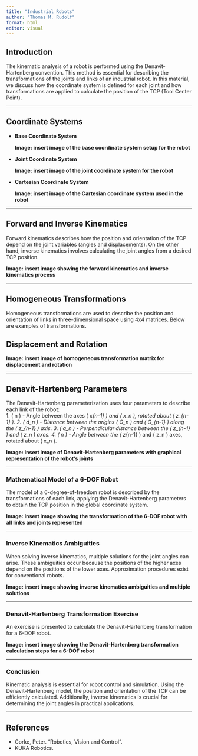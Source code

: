 ```yaml
---
title: "Industrial Robots"
author: "Thomas M. Rudolf"
format: html
editor: visual
---
```


## Introduction

The kinematic analysis of a robot is performed using the Denavit-Hartenberg convention. This method is essential for describing the transformations of the joints and links of an industrial robot. In this material, we discuss how the coordinate system is defined for each joint and how transformations are applied to calculate the position of the TCP (Tool Center Point).

------------------------------------------------------------------------

## Coordinate Systems

-   **Base Coordinate System**

    **Image: insert image of the base coordinate system setup for the robot**

-   **Joint Coordinate System**

    **Image: insert image of the joint coordinate system for the robot**

-   **Cartesian Coordinate System**

    **Image: insert image of the Cartesian coordinate system used in the robot**

------------------------------------------------------------------------

## Forward and Inverse Kinematics

Forward kinematics describes how the position and orientation of the TCP depend on the joint variables (angles and displacements). On the other hand, inverse kinematics involves calculating the joint angles from a desired TCP position.

**Image: insert image showing the forward kinematics and inverse kinematics process**

------------------------------------------------------------------------

## Homogeneous Transformations

Homogeneous transformations are used to describe the position and orientation of links in three-dimensional space using 4x4 matrices. Below are examples of transformations.

## Displacement and Rotation

**Image: insert image of homogeneous transformation matrix for displacement and rotation**

------------------------------------------------------------------------

## Denavit-Hartenberg Parameters

The Denavit-Hartenberg parameterization uses four parameters to describe each link of the robot:\
1. ( \theta*n ) - Angle between the axes ( x*{n-1} ) and ( x_n ), rotated about ( z\_{n-1} ). 2. ( d_n ) - Distance between the origins ( O_n ) and ( O\_{n-1} ) along the ( z\_{n-1} ) axis. 3. ( a_n ) - Perpendicular distance between the ( z\_{n-1} ) and ( z_n ) axes. 4. ( \alpha*n ) - Angle between the ( z*{n-1} ) and ( z_n ) axes, rotated about ( x_n ).

**Image: insert image of Denavit-Hartenberg parameters with graphical representation of the robot's joints**

------------------------------------------------------------------------

### Mathematical Model of a 6-DOF Robot

The model of a 6-degree-of-freedom robot is described by the transformations of each link, applying the Denavit-Hartenberg parameters to obtain the TCP position in the global coordinate system.

**Image: insert image showing the transformation of the 6-DOF robot with all links and joints represented**

------------------------------------------------------------------------

### Inverse Kinematics Ambiguities

When solving inverse kinematics, multiple solutions for the joint angles can arise. These ambiguities occur because the positions of the higher axes depend on the positions of the lower axes. Approximation procedures exist for conventional robots.

**Image: insert image showing inverse kinematics ambiguities and multiple solutions**

------------------------------------------------------------------------

### Denavit-Hartenberg Transformation Exercise

An exercise is presented to calculate the Denavit-Hartenberg transformation for a 6-DOF robot.

**Image: insert image showing the Denavit-Hartenberg transformation calculation steps for a 6-DOF robot**

------------------------------------------------------------------------

### Conclusion

Kinematic analysis is essential for robot control and simulation. Using the Denavit-Hartenberg model, the position and orientation of the TCP can be efficiently calculated. Additionally, inverse kinematics is crucial for determining the joint angles in practical applications.

------------------------------------------------------------------------

## References

-   Corke, Peter. "Robotics, Vision and Control".\
-   KUKA Robotics.

